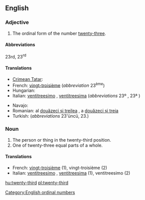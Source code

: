 ==English==

===Adjective===
{{en-adj|-}}

# The ordinal form of the number [[twenty-three]].

====Abbreviations====
23rd, 23<sup>rd</sup>

====Translations====
{{trans-top|the ordinal form of the number twenty-three}}
* [[Crimean Tatar]]: {{tø|crh|yigirmi üçünci}}
* French: [[vingt-troisième]] (''abbreviation'' 23<sup>ème</sup>)
* Hungarian: {{t+|hu|huszonharmadik}}
* Italian: [[ventitreesimo]] {{m}}, [[ventitreesima]] {{f}} (''abbreviations'' 23º {{m}}, 23ª {{f}})
{{trans-mid}}
* Navajo: {{tø|nv|naadįįtááʼ góneʼ}}
* Romanian: al [[douăzeci și treilea]] {{m}}, a [[douăzeci și treia]] {{f}}
* Turkish: {{t|tr|yirmi üçüncü}} (''abbreviations'' 23'üncü, 23.)
{{trans-bottom}}

===Noun===
{{en-noun}}

# The person or thing in the twenty-third position.
# One of twenty-three equal parts of a whole.

====Translations====

* French: [[vingt-troisième]] {{m|f}} (1), vingt-troisième {{m}} (2)
* Italian: [[ventitreesimo]] {{m}}, [[ventitreesima]] {{f}} (1), ventitreesimo {{m}} (2)

[[Category:English ordinal numbers]]

[[hu:twenty-third]]
[[pl:twenty-third]]